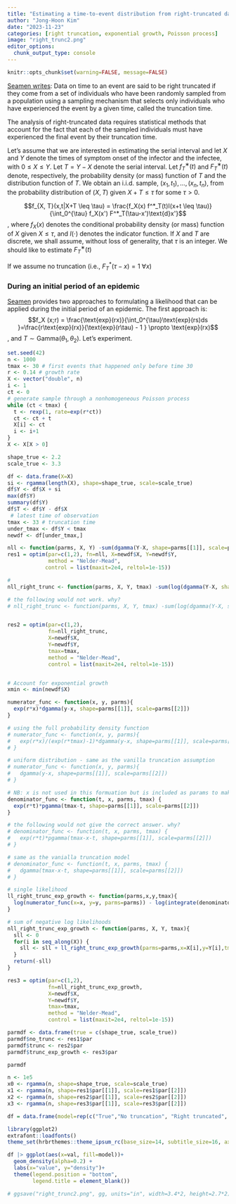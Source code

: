 ```yaml
---
title: "Estimating a time-to-event distribution from right-truncated data"
author: "Jong-Hoon Kim"
date: "2023-11-23"
categories: [right truncation, exponential growth, Poisson process]
image: "right_trunc2.png"
editor_options: 
  chunk_output_type: console
---
```


```r
knitr::opts_chunk$set(warning=FALSE, message=FALSE) 
```

[Seamen writes](https://pubmed.ncbi.nlm.nih.gov/34931911/): Data on time to an event are said to be right truncated if they come from a set of individuals who have been randomly sampled from a population using a sampling mechanism that selects only individuals who have experienced the event by a given time, called the truncation time.  

The analysis of right-truncated data requires statistical methods that account for the fact that each of the sampled individuals must have experienced the final event by their truncation time. 

Let's assume that we are interested in estimating the serial interval and let $X$ and $Y$ denote the times of symptom onset of the infector and the infectee, with $0\leq X \leq Y$. Let $T=Y-X$ denote the serial interval. Let $f_T^∗(t)$ and $F_T^∗(t)$ denote, respectively, the probability density (or mass) function of $T$ and the distribution function of $T$.
We obtain an i.i.d. sample, $(x_1, t_1), . . . , (x_n, t_n)$, from the probability distribution of $(X, T)$ given $X + T ≤ \tau$ for some
$\tau > 0$. 


$$f_{X, T}(x,t|X+T \leq \tau) = \frac{f_X(x) f^*_T(t)I(x+t \leq \tau)}{\int_0^{\tau} f_X(x') F^*_T(\tau-x')\text{d}x'}$$
, where $f_X (x)$ denotes the conditional probability density (or mass) function of $X$ given $X \leq \tau$, and $I(\cdot)$ denotes the indicator function. If $X$ and $T$ are discrete, we shall assume, without loss of generality, that $\tau$ is an integer. We should like to estimate $F^∗_T(t)$

If we assume no truncation (i.e., $F^*_T(\tau-x)=1~ \forall x$) 

### During an initial period of an epidemic

[Seamen](https://pubmed.ncbi.nlm.nih.gov/34931911/) provides two approaches to formulating a likelihood that can be applied during the initial period of an epidemic. The first approach is: 
$$f_X (x;r) =  \frac{\text{exp}(rx)}{\int_0^{\tau}\text{exp}(rs)ds }=\frac{r\text{exp}(rx)}{\text{exp}(r\tau) - 1 } \propto \text{exp}(rx)$$, and $T \sim  \text{Gamma}(\theta_1, \theta_2)$. Let's experiment.
```r
set.seed(42)
n <- 1000
tmax <- 30 # first events that happened only before time 30
r <- 0.14 # growth rate
X <- vector("double", n)
i <- 1
ct <- 0
# generate sample through a nonhomogeneous Poisson process
while (ct < tmax) {
  t <- rexp(1, rate=exp(r*ct))
  ct <- ct + t
  X[i] <- ct
  i <- i+1
}
X <- X[X > 0]

shape_true <- 2.2
scale_true <- 3.3

df <- data.frame(X=X)
si <- rgamma(length(X), shape=shape_true, scale=scale_true)
df$Y <- df$X + si
max(df$Y)
summary(df$Y)
df$T <- df$Y - df$X
 # latest time of observation
tmax <- 33 # truncation time
under_tmax <- df$Y < tmax 
newdf <- df[under_tmax,]

nll <- function(parms, X, Y) -sum(dgamma(Y-X, shape=parms[[1]], scale=parms[[2]], log=TRUE))
res1 = optim(par=c(1,2), fn=nll, X=newdf$X, Y=newdf$Y,
             method = "Nelder-Mead",
            control = list(maxit=2e4, reltol=1e-15))

# 
nll_right_trunc <- function(parms, X, Y, tmax) -sum(log(dgamma(Y-X, shape=parms[[1]], scale=parms[[2]])/pgamma(tmax-X, shape=parms[[1]], scale=parms[[2]])))

# the following would not work. why?
# nll_right_trunc <- function(parms, X, Y, tmax) -sum(log(dgamma(Y-X, shape=parms[[1]], scale=parms[[2]])/pgamma(tmax, shape=parms[[1]], scale=parms[[2]])))


res2 = optim(par=c(1,2), 
             fn=nll_right_trunc, 
             X=newdf$X, 
             Y=newdf$Y,
             tmax=tmax,
             method = "Nelder-Mead",
             control = list(maxit=2e4, reltol=1e-15))


# Account for exponential growth
xmin <- min(newdf$X)

numerator_func <- function(x, y, parms){
  exp(r*x)*dgamma(y-x, shape=parms[[1]], scale=parms[[2]])
}

# using the full probability density function
# numerator_func <- function(x, y, parms){
#   exp(r*x)/(exp(r*tmax)-1)*dgamma(y-x, shape=parms[[1]], scale=parms[[2]])
# }

# uniform distribution - same as the vanilla truncation assumption
# numerator_func <- function(x, y, parms){
#   dgamma(y-x, shape=parms[[1]], scale=parms[[2]])
# }

# NB: x is not used in this formuation but is included as params to make consistent w/ other alternative formulations
denominator_func <- function(t, x, parms, tmax) {
  exp(r*t)*pgamma(tmax-t, shape=parms[[1]], scale=parms[[2]])
}

# the following would not give the correct answer. why?
# denominator_func <- function(t, x, parms, tmax) {
#   exp(r*t)*pgamma(tmax-x-t, shape=parms[[1]], scale=parms[[2]])
# }

# same as the vanialla truncation model
# denominator_func <- function(t, x, parms, tmax) {
#   dgamma(tmax-x-t, shape=parms[[1]], scale=parms[[2]])
# }

# single likelihood
ll_right_trunc_exp_growth <- function(parms,x,y,tmax){
  log(numerator_func(x=x, y=y, parms=parms)) - log(integrate(denominator_func,lower=0, upper=tmax, x=x, parms=parms, tmax=tmax)$value)
}

# sum of negative log likelihoods
nll_right_trunc_exp_growth <- function(parms, X, Y, tmax){
  sll <- 0
  for(i in seq_along(X)) {
    sll <- sll + ll_right_trunc_exp_growth(parms=parms,x=X[i],y=Y[i],tmax=tmax)
  }
  return(-sll)
}

res3 = optim(par=c(1,2), 
             fn=nll_right_trunc_exp_growth, 
             X=newdf$X, 
             Y=newdf$Y,
             tmax=tmax,
             method = "Nelder-Mead",
             control = list(maxit=2e4, reltol=1e-15))

parmdf <- data.frame(true = c(shape_true, scale_true))
parmdf$no_trunc <- res1$par
parmdf$trunc <- res2$par
parmdf$trunc_exp_growth <- res3$par

parmdf

n <- 1e5
x0 <- rgamma(n, shape=shape_true, scale=scale_true)
x1 <- rgamma(n, shape=res1$par[[1]], scale=res1$par[[2]])
x2 <- rgamma(n, shape=res2$par[[1]], scale=res2$par[[2]])
x3 <- rgamma(n, shape=res3$par[[1]], scale=res3$par[[2]])

df = data.frame(model=rep(c("True","No truncation", "Right truncated", "Right truncated, exp growth"), each=n), val=c(x0,x1,x2,x3))

library(ggplot2)
extrafont::loadfonts()
theme_set(hrbrthemes::theme_ipsum_rc(base_size=14, subtitle_size=16, axis_title_size=12))

df |> ggplot(aes(x=val, fill=model))+
  geom_density(alpha=0.2) +
  labs(x="value", y="density")+
  theme(legend.position = "bottom", 
        legend.title = element_blank())

# ggsave("right_trunc2.png", gg, units="in", width=3.4*2, height=2.7*2)

```
